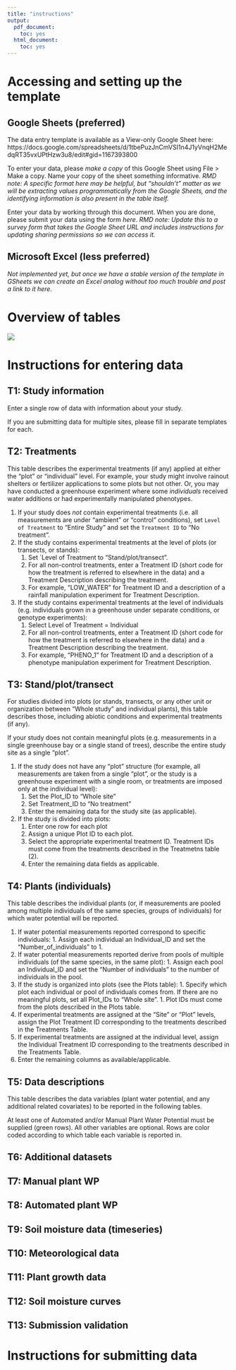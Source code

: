 ```yaml
---
title: "instructions"
output:
  pdf_document:
    toc: yes
  html_document:
    toc: yes
---
```


\newpage

# Accessing and setting up the template

## Google Sheets (preferred)

The data entry template is available as a View-only Google Sheet here: https://docs.google.com/spreadsheets/d/1tbePuzJnCmVSI1n4J1yVnqH2MedqRT35vxUPtHzw3u8/edit#gid=1167393800 

To enter your data, please *make a copy* of this Google Sheet using File > Make a copy. Name your copy of the sheet something informative. _RMD note: A specific format here may be helpful, but "shouldn't" matter as we will be extracting values programmatically from the Google Sheets, and the identifying information is also present in the table itself._

Enter your data by working through this document. When you are done, please submit your data using the form *here*. _RMD note: Update this to a survey form that takes the Google Sheet URL and includes instructions for updating sharing permissions so we can access it._

## Microsoft Excel (less preferred)

_Not implemented yet, but once we have a stable version of the template in GSheets we can create an Excel analog without too much trouble and post a link to it here._

\newpage

# Overview of tables

![](Template_flowchart-for_users.jpg)

# Instructions for entering data

## T1: Study information

Enter a single row of data with information about your study.

If you are submitting data for multiple sites, please fill in separate templates for each.

## T2: Treatments

This table describes the experimental treatments (if any) applied at either the "plot" or "individual" level. For example, your study might involve rainout shelters or fertilizer applications to some plots but not other. Or, you may have conducted a greenhouse experiment where some _individuals_ received water additions or had experimentally manipulated phenotypes.

1. If your study does *not* contain experimental treatments (i.e. all measurements are under "ambient" or "control" conditions), set `Level of Treatment` to "Entire Study" and set the `Treatment ID` to "No treatment".
2. If the study contains experimental treatments at the level of plots (or transects, or stands):
    1. Set `Level of Treatment to "Stand/plot/transect".
    2. For all non-control treatments, enter a Treatment ID (short code for how the treatment is referred to elsewhere in the data) and a Treatment Description describing the treatment.
    3. For example, “LOW_WATER” for Treatment ID and a description of a rainfall manipulation experiment for Treatment Description.
3. If the study contains experimental treatments at the level of individuals (e.g. individuals grown in a greenhouse under separate conditions, or genotype experiments):
    1. Select Level of Treatment = Individual
    2. For all non-control treatments, enter a Treatment ID (short code for how the treatment is referred to elsewhere in the data) and a Treatment Description describing the treatment.
    3. For example, “PHENO_1” for Treatment ID and a description of a phenotype manipulation experiment for Treatment Description.


## T3: Stand/plot/transect

For studies divided into plots (or stands, transects, or any other unit or organization between "Whole study" and individual plants), this table describes those, including abiotic conditions and experimental treatments (if any). 

If your study does not contain meaningful plots (e.g. measurements in a single greenhouse bay or a single stand of trees), describe the entire study site as a single "plot".

1. If the study does not have any “plot” structure (for example, all measurements are taken from a single “plot”, or the study is a greenhouse experiment with a single room, or treatments are imposed only at the individual level):
   1. Set the Plot_ID to "Whole site"
   2. Set Treatment_ID to “No treatment"
   3. Enter the remaining data for the study site (as applicable).
2. If the study is divided into plots:
    1. Enter one row for each plot
    1. Assign a unique Plot ID to each plot.
    1. Select the appropriate experimental treatment ID. Treatment IDs must come from the treatments described in the Treatmetns table (2).
    2. Enter the remaining data fields as applicable. 

## T4: Plants (individuals)

This table describes the individual plants (or, if measurements are pooled among multiple individuals of the same species, groups of individuals) for which water potential will be reported.

1. If water potential measurements reported correspond to specific individuals:
         1. Assign each individual an Individual_ID and set the “Number_of_individuals” to 1.
2. If water potential measurements reported derive from pools of multiple individuals (of the same species, in the same plot):
         1. Assign each pool an Individual_ID and set the “Number of individuals” to the number of individuals in the pool.
3. If the study is organized into plots (see the Plots table):
        1. Specify which plot each individual or pool of individuals comes from. If there are no meaningful plots, set all Plot_IDs to "Whole site".
        1. Plot IDs must come from the plots described in the Plots table.
4. If experimental treatments are assigned at the “Site” or “Plot” levels, assign the Plot Treatment ID corresponding to the treatments described in the Treatments Table.
5. If experimental treatments are assigned at the individual level, assign the Individual Treatment ID corresponding to the treatments described in the Treatments Table.
5. Enter the remaining columns as available/applicable.


## T5: Data descriptions

This table describes the data variables (plant water potential, and any additional related covariates) to be reported in the following tables.

At least one of Automated and/or Manual Plant Water Potential must be supplied (green rows). All other variables are optional. Rows are color coded according to which table each variable is reported in.


## T6: Additional datasets

## T7: Manual plant WP

## T8: Automated plant WP

## T9: Soil moisture data (timeseries)

## T10: Meteorological data

## T11: Plant growth data

## T12: Soil moisture curves

## T13: Submission validation

# Instructions for submitting data
